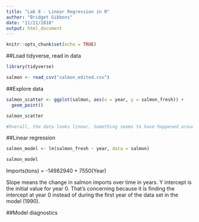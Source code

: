 ```yaml
---
title: "Lab 8 - Linear Regression in R"
author: "Bridget Gibbons"
date: "11/21/2018"
output: html_document
---
```


```r
knitr::opts_chunk$set(echo = TRUE)
```

##Load tidyverse, read in data

```r
library(tidyverse)

salmon <- read_csv("salmon_edited.csv")
```

##Explore data

```r
salmon_scatter <- ggplot(salmon, aes(x = year, y = salmon_fresh)) +
  geom_point()

salmon_scatter

#Overall, the data looks linear. Something seems to have happened around 2004 and 2013 that is non-linear
```

##Linear regression

```r
salmon_model <- lm(salmon_fresh ~ year, data = salmon)

salmon_model

```

Imports(tons) = -14982940 + 7550(Year)

Slope means the change in salmon imports over time in years.
Y intercept is the initial value for year 0. That's concerning because it is finding the intercept at year 0 instead of during the first year of the data set in the model (1990).

##Model diagnostics

